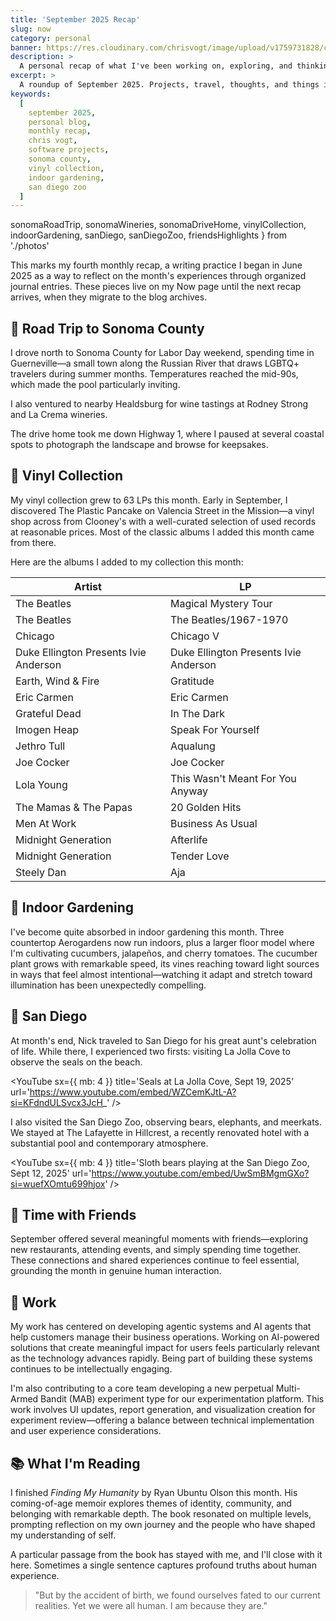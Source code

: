 ```yaml
---
title: 'September 2025 Recap'
slug: now
category: personal
banner: https://res.cloudinary.com/chrisvogt/image/upload/v1759731828/chrisvogt-me/thumbnails/sept-2025-banner.webp
description: >
  A personal recap of what I've been working on, exploring, and thinking about in September 2025.
excerpt: >
  A roundup of September 2025. Projects, travel, thoughts, and things in between.
keywords:
  [
    september 2025,
    personal blog,
    monthly recap,
    chris vogt,
    software projects,
    sonoma county,
    vinyl collection,
    indoor gardening,
    san diego zoo
  ]
---
```


  sonomaRoadTrip,
  sonomaWineries,
  sonomaDriveHome,
  vinylCollection,
  indoorGardening,
  sanDiego,
  sanDiegoZoo,
  friendsHighlights
} from './photos'

This marks my fourth monthly recap, a writing practice I began in June 2025 as a way to reflect on the month's experiences through organized journal entries. These pieces live on my Now page until the next recap arrives, when they migrate to the blog archives.

## 🚗 Road Trip to Sonoma County

I drove north to Sonoma County for Labor Day weekend, spending time in Guerneville—a small town along the Russian River that draws LGBTQ+ travelers during summer months. Temperatures reached the mid-90s, which made the pool particularly inviting.

<PhotoGallery photos={sonomaRoadTrip} />

I also ventured to nearby Healdsburg for wine tastings at Rodney Strong and La Crema wineries.

<PhotoGallery photos={sonomaWineries} />

The drive home took me down Highway 1, where I paused at several coastal spots to photograph the landscape and browse for keepsakes.

<PhotoGallery photos={sonomaDriveHome} />

## 🎵 Vinyl Collection

My vinyl collection grew to 63 LPs this month. Early in September, I discovered The Plastic Pancake on Valencia Street in the Mission—a vinyl shop across from Clooney's with a well-curated selection of used records at reasonable prices. Most of the classic albums I added this month came from there.

Here are the albums I added to my collection this month:

<Table>
  <thead>
    <tr>
      <th>Artist</th>
      <th>LP</th>
    </tr>
  </thead>
  <tbody>
    <tr>
      <td>The Beatles</td>
      <td>Magical Mystery Tour</td>
    </tr>
    <tr>
      <td>The Beatles</td>
      <td>The Beatles/1967-1970</td>
    </tr>
    <tr>
      <td>Chicago</td>
      <td>Chicago V</td>
    </tr>
    <tr>
      <td>Duke Ellington Presents Ivie Anderson</td>
      <td>Duke Ellington Presents Ivie Anderson</td>
    </tr>
    <tr>
      <td>Earth, Wind & Fire</td>
      <td>Gratitude</td>
    </tr>
    <tr>
      <td>Eric Carmen</td>
      <td>Eric Carmen</td>
    </tr>
    <tr>
      <td>Grateful Dead</td>
      <td>In The Dark</td>
    </tr>
    <tr>
      <td>Imogen Heap</td>
      <td>Speak For Yourself</td>
    </tr>
    <tr>
      <td>Jethro Tull</td>
      <td>Aqualung</td>
    </tr>
    <tr>
      <td>Joe Cocker</td>
      <td>Joe Cocker</td>
    </tr>
    <tr>
      <td>Lola Young</td>
      <td>This Wasn't Meant For You Anyway</td>
    </tr>
    <tr>
      <td>The Mamas & The Papas</td>
      <td>20 Golden Hits</td>
    </tr>
    <tr>
      <td>Men At Work</td>
      <td>Business As Usual</td>
    </tr>
    <tr>
      <td>Midnight Generation</td>
      <td>Afterlife</td>
    </tr>
    <tr>
      <td>Midnight Generation</td>
      <td>Tender Love</td>
    </tr>
    <tr>
      <td>Steely Dan</td>
      <td>Aja</td>
    </tr>
  </tbody>
</Table>

<PhotoGallery photos={vinylCollection} />

## 🌱 Indoor Gardening

I've become quite absorbed in indoor gardening this month. Three countertop Aerogardens now run indoors, plus a larger floor model where I'm cultivating cucumbers, jalapeños, and cherry tomatoes. The cucumber plant grows with remarkable speed, its vines reaching toward light sources in ways that feel almost intentional—watching it adapt and stretch toward illumination has been unexpectedly compelling.

<PhotoGallery photos={indoorGardening} />

## 🦁 San Diego

At month's end, Nick traveled to San Diego for his great aunt's celebration of life. While there, I experienced two firsts: visiting La Jolla Cove to observe the seals on the beach.

<PhotoGallery photos={sanDiego} />

<YouTube
  sx={{ mb: 4 }}
  title='Seals at La Jolla Cove, Sept 19, 2025'
  url='https://www.youtube.com/embed/WZCemKJtL-A?si=KFdndULSvcx3JcH_'
/>

I also visited the San Diego Zoo, observing bears, elephants, and meerkats. We stayed at The Lafayette in Hillcrest, a recently renovated hotel with a substantial pool and contemporary atmosphere.

<PhotoGallery photos={sanDiegoZoo} />

<YouTube
  sx={{ mb: 4 }}
  title='Sloth bears playing at the San Diego Zoo, Sept 12, 2025'
  url='https://www.youtube.com/embed/UwSmBMgmGXo?si=wuefXOmtu699hjox'
/>

## 👥 Time with Friends

September offered several meaningful moments with friends—exploring new restaurants, attending events, and simply spending time together. These connections and shared experiences continue to feel essential, grounding the month in genuine human interaction.

<PhotoGallery photos={friendsHighlights} />

## 💼 Work

My work has centered on developing agentic systems and AI agents that help customers manage their business operations. Working on AI-powered solutions that create meaningful impact for users feels particularly relevant as the technology advances rapidly. Being part of building these systems continues to be intellectually engaging.

I'm also contributing to a core team developing a new perpetual Multi-Armed Bandit (MAB) experiment type for our experimentation platform. This work involves UI updates, report generation, and visualization creation for experiment review—offering a balance between technical implementation and user experience considerations.

## 📚 What I'm Reading

I finished _Finding My Humanity_ by Ryan Ubuntu Olson this month. His coming-of-age memoir explores themes of identity, community, and belonging with remarkable depth. The book resonated on multiple levels, prompting reflection on my own journey and the people who have shaped my understanding of self.

A particular passage from the book has stayed with me, and I'll close with it here. Sometimes a single sentence captures profound truths about human experience.

> "But by the accident of birth, we found ourselves fated to our current realities. Yet we were all human. I am because they are."
